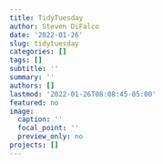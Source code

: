```yaml
---
title: TidyTuesday
author: Steven DiFalco
date: '2022-01-26'
slug: tidytuesday
categories: []
tags: []
subtitle: ''
summary: ''
authors: []
lastmod: '2022-01-26T08:08:45-05:00'
featured: no
image:
  caption: ''
  focal_point: ''
  preview_only: no
projects: []
---
```

